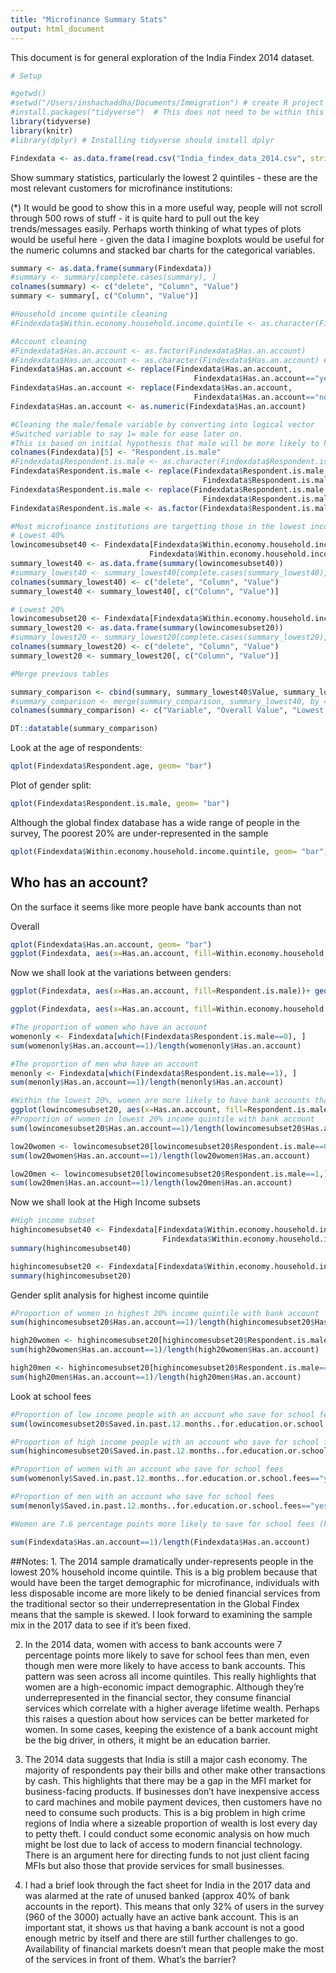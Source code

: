 ```yaml
---
title: "Microfinance Summary Stats"
output: html_document
---
```


This document is for general exploration of the India Findex 2014 dataset.

```r

# Setup

#getwd()
#setwd("/Users/inshachaddha/Documents/Immigration") # create R project file in the git directory and this will set your working directory
#install.packages("tidyverse")  # This does not need to be within this file
library(tidyverse)
library(knitr)
#library(dplyr) # Installing tidyverse should install dplyr

Findexdata <- as.data.frame(read.csv("India_findex_data_2014.csv", stringsAsFactors = FALSE)) # stop columns being read as factors
```

Show summary statistics, particularly the lowest 2 quintiles - these are the most relevant customers for microfinance institutions:

(*) It would be good to show this in a more useful way, people will not scroll through 500 rows of stuff - it is quite hard to pull out the key trends/messages easily. Perhaps worth thinking of what types of plots would be useful here - given the data I imagine boxplots would be useful for the numeric columns and stacked bar charts for the categorical variables.

```r
summary <- as.data.frame(summary(Findexdata))
#summary <- summary[complete.cases(summary), ]
colnames(summary) <- c("delete", "Column", "Value")
summary <- summary[, c("Column", "Value")]

#Household income quintile cleaning
#Findexdata$Within.economy.household.income.quintile <- as.character(Findexdata$Within.economy.household.income.quintile) # no longer needed

#Account cleaning
#Findexdata$Has.an.account <- as.factor(Findexdata$Has.an.account)
#Findexdata$Has.an.account <- as.character(Findexdata$Has.an.account) #no longer needed
Findexdata$Has.an.account <- replace(Findexdata$Has.an.account, 
                                         Findexdata$Has.an.account=="yes", "1")
Findexdata$Has.an.account <- replace(Findexdata$Has.an.account, 
                                         Findexdata$Has.an.account=="no", "0")
Findexdata$Has.an.account <- as.numeric(Findexdata$Has.an.account)

#Cleaning the male/female variable by converting into logical vector 
#Switched variable to say 1= male for ease later on. 
#This is based on initial hypothesis that male will be more likely to have financial access in developing countries.
colnames(Findexdata)[5] <- "Respondent.is.male"
#Findexdata$Respondent.is.male <- as.character(Findexdata$Respondent.is.male)
Findexdata$Respondent.is.male <- replace(Findexdata$Respondent.is.male, 
                                           Findexdata$Respondent.is.male=="1 male", "1")
Findexdata$Respondent.is.male <- replace(Findexdata$Respondent.is.male, 
                                           Findexdata$Respondent.is.male=="2 female", "0")
Findexdata$Respondent.is.male <- as.factor(Findexdata$Respondent.is.male)

#Most microfinance institutions are targetting those in the lowest income quintiles
# Lowest 40%
lowincomesubset40 <- Findexdata[Findexdata$Within.economy.household.income.quintile == "2 second 20%" | 
                               Findexdata$Within.economy.household.income.quintile == "1 poorest 20%",] 
summary_lowest40 <- as.data.frame(summary(lowincomesubset40))
#summary_lowest40 <- summary_lowest40[complete.cases(summary_lowest40), ]
colnames(summary_lowest40) <- c("delete", "Column", "Value")
summary_lowest40 <- summary_lowest40[, c("Column", "Value")]

# Lowest 20%
lowincomesubset20 <- Findexdata[Findexdata$Within.economy.household.income.quintile == "2 second 20%",] 
summary_lowest20 <- as.data.frame(summary(lowincomesubset20))
#summary_lowest20 <- summary_lowest20[complete.cases(summary_lowest20), ]
colnames(summary_lowest20) <- c("delete", "Column", "Value")
summary_lowest20 <- summary_lowest20[, c("Column", "Value")]

#Merge previous tables

summary_comparison <- cbind(summary, summary_lowest40$Value, summary_lowest20$Value)
#summary_comparison <- merge(summary_comparison, summary_lowest40, by = "Column")
colnames(summary_comparison) <- c("Variable", "Overall Value", "Lowest 2 QuartilesValue", "Lowest Quartile Value")

DT::datatable(summary_comparison) 


```

Look at the age of respondents:
```r
qplot(Findexdata$Respondent.age, geom= "bar")
```
Plot of gender split:
```r
qplot(Findexdata$Respondent.is.male, geom= "bar")
```

Although the global findex database has a wide range of people in the survey,
The poorest 20% are under-represented in the sample

```r

qplot(Findexdata$Within.economy.household.income.quintile, geom= "bar")

```

## Who has an account?
On the surface it seems like more people have bank accounts than not

Overall 
```r
qplot(Findexdata$Has.an.account, geom= "bar")
ggplot(Findexdata, aes(x=Has.an.account, fill=Within.economy.household.income.quintile))+ geom_bar(position="dodge") 

```


Now we shall look at the variations between genders:

```r
ggplot(Findexdata, aes(x=Has.an.account, fill=Respondent.is.male))+ geom_bar(position="dodge")

ggplot(Findexdata, aes(x=Has.an.account, fill=Within.economy.household.income.quintile))+ geom_bar(position="dodge") + facet_grid(. ~ Respondent.is.male)

#The proportion of women who have an account
womenonly <- Findexdata[which(Findexdata$Respondent.is.male==0), ]
sum(womenonly$Has.an.account==1)/length(womenonly$Has.an.account)

#The proportion of men who have an account
menonly <- Findexdata[which(Findexdata$Respondent.is.male==1), ]
sum(menonly$Has.an.account==1)/length(menonly$Has.an.account)

#Within the lowest 20%, women are more likely to have bank accounts than men
ggplot(lowincomesubset20, aes(x=Has.an.account, fill=Respondent.is.male))+ geom_bar(position="dodge") 
#Proportion of women in lowest 20% income quintile with bank account
sum(lowincomesubset20$Has.an.account==1)/length(lowincomesubset20$Has.an.account)

low20women <- lowincomesubset20[lowincomesubset20$Respondent.is.male==0,][,]
sum(low20women$Has.an.account==1)/length(low20women$Has.an.account)

low20men <- lowincomesubset20[lowincomesubset20$Respondent.is.male==1,][,]
sum(low20men$Has.an.account==1)/length(low20men$Has.an.account)
```

Now we shall look at the High Income subsets

```r
#High income subset
highincomesubset40 <- Findexdata[Findexdata$Within.economy.household.income.quintile == "5 richest 20%" | 
                                  Findexdata$Within.economy.household.income.quintile == "4 fourth 20%",] 
summary(highincomesubset40)

highincomesubset20 <- Findexdata[Findexdata$Within.economy.household.income.quintile == "5 richest 20%",] 
summary(highincomesubset20)
```

Gender split analysis for highest income quintile

```r
#Proportion of women in highest 20% income quintile with bank account
sum(highincomesubset20$Has.an.account==1)/length(highincomesubset20$Has.an.account)

high20women <- highincomesubset20[highincomesubset20$Respondent.is.male==0,][,]
sum(high20women$Has.an.account==1)/length(high20women$Has.an.account)

high20men <- highincomesubset20[highincomesubset20$Respondent.is.male==1,][,]
sum(high20men$Has.an.account==1)/length(high20men$Has.an.account)
```

Look at school fees

```r
#Proportion of low income people with an account who save for school fees
sum(lowincomesubset20$Saved.in.past.12.months..for.education.or.school.fees=="yes")/sum(lowincomesubset20$Has.an.account== 1)

#Proportion of high income people with an account who save for school fees
sum(highincomesubset20$Saved.in.past.12.months..for.education.or.school.fees=="yes")/sum(highincomesubset20$Has.an.account== 1)

#Proportion of women with an account who save for school fees
sum(womenonly$Saved.in.past.12.months..for.education.or.school.fees=="yes")/sum(womenonly$Has.an.account== 1)

#Proportion of men with an account who save for school fees
sum(menonly$Saved.in.past.12.months..for.education.or.school.fees=="yes")/sum(menonly$Has.an.account== 1)

#Women are 7.6 percentage points more likely to save for school fees (human capital investment) than men

sum(Findexdata$Has.an.account==1)/length(Findexdata$Has.an.account)
```

##Notes:
1. The 2014 sample dramatically under-represents people in the lowest 20% household income quintile. This is a big problem because that would have been the target demographic for microfinance, individuals with less disposable income are more likely to be denied financial services from the traditional sector so their underrepresentation in the Global Findex means that the sample is skewed. I look forward to examining the sample mix in the 2017 data to see if it's been fixed.

2. In the 2014 data, women with access to bank accounts were 7 percentage points more likely to save for school fees than men, even though men were more likely to have access to bank accounts. This pattern was seen across all income quintiles. This really highlights that women are a high-economic impact demographic. Although they're underrepresented in the financial sector, they consume financial services which correlate with a higher average lifetime wealth. Perhaps this raises a question about how services can be better marketed for women. In some cases, keeping the existence of a bank account might be the big driver, in others, it might be an education barrier.

3. The 2014 data suggests that India is still a major cash economy. The majority of respondents pay their bills and other make other transactions by cash. This highlights that there may be a gap in the MFI market for business-facing products. If businesses don't have inexpensive access to card machines and mobile payment devices, then customers have no need to consume such products. This is a big problem in high crime regions of India where a sizeable proportion of wealth is lost every day to petty theft. I could conduct some economic analysis on how much might be lost due to lack of access to modern financial technology. There is an argument here for directing funds to not just client facing MFIs but also those that provide services for small businesses.

4. I had a brief look through the fact sheet for India in the 2017 data and was alarmed at the rate of unused banked (approx 40% of bank accounts in the report). This means that only 32% of users in the survey (960 of the 3000) actually have an active bank account. This is an important stat, it shows us that having a bank account is not a good enough metric by itself and there are still further challenges to go. Availability of financial markets doesn't mean that people make the most of the services in front of them. What's the barrier?
          
